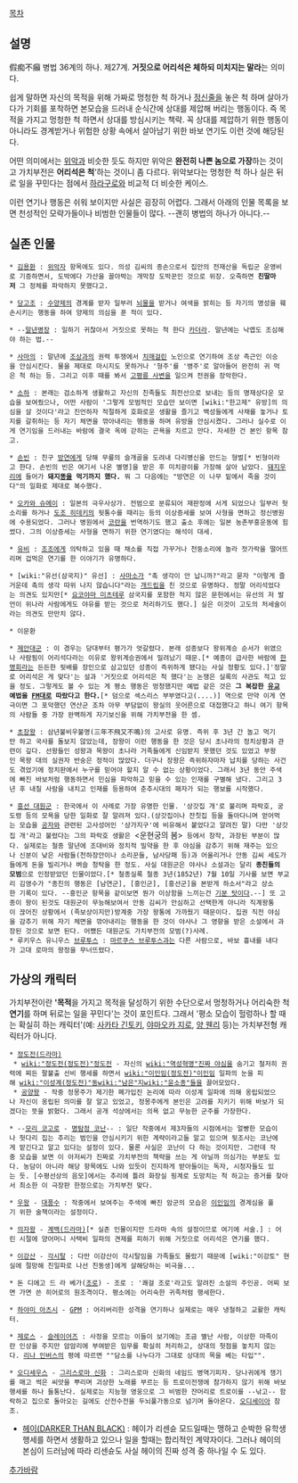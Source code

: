 [[목차]]
== 설명 ==
假痴不癲
병법 36계의 하나. 제27계. '''거짓으로 어리석은 체하되 미치지는 말라'''는 의미다.

쉽게 말하면 자신의 목적을 위해 가짜로 멍청한 척 하거나 [[정신줄]]을 놓은 척 하며 살아가다가 기회를 포착하면 본모습을 드러내 순식간에 상대를 제압해 버리는 행동이다. 즉 목적을 가지고 멍청한 척 하면서 상대를 방심시키는 책략. 꼭 상대를 제압하기 위한 행동이 아니라도 경계받거나 위험한 상황 속에서 살아남기 위한 바보 연기도 이런 것에 해당된다. 

어떤 의미에서는 [[위악]]과 비슷한 듯도 하지만 위악은 '''완전히 나쁜 놈으로 가장'''하는 것이고 가치부전은 '''어리석은 척''''하는 것이니 좀 다르다. 위악보다는 멍청한 척 하나 실은 뒤로 일을 꾸민다는 점에서 [[하라구로]]와 비교적 더 비슷한 케이스.

이런 연기나 행동은 쉬워 보이지만 사실은 굉장히 어렵다. 그래서 아래의 인물 목록을 보면 천성적인 모략가들이나 비범한 인물들이 많다. --괜히 병법의 하나가 아니다.--

== 실존 인물 ==
 * [[김용환]] : [[위악자]] 항목에도 있다. 의성 김씨의 종손으로서 집안의 전재산을 독립군 운영비로 기증하면서, 도박에다 가산을 꼴아박는 개막장 도박꾼인 것으로 위장. 오죽하면 '''친딸마저''' 그 정체를 파악하지 못했다고.

 * [[당고조]] : [[수양제]]의 경계를 받자 일부러 [[뇌물]]을 받거나 여색을 밝히는 등 자기의 명성을 훼손시키는 행동을 하여 양제의 의심을 푼 적이 있다.

 * --[[말년병장]] : 일하기 귀찮아서 거짓으로 못하는 척 한다 [[카더라]]. 말년에는 낙엽도 조심해야 하는 법.--

 * [[사마의]] : 말년에 [[조상]]과의 권력 투쟁에서 [[치매]]걸린 노인으로 연기하여 조상 측근인 이승을 안심시킨다. 물을 제대로 마시지도 못하거나 '형주'를 '병주'로 알아들어 완전히 귀 먹은 척 하는 등. 그리고 이후 때를 봐서 [[고평릉 사변]]을 일으켜 전권을 장악한다.

 * [[소하]] : 본래는 검소하게 생활하고 자신의 친족들도 최전선으로 보내는 등의 명재상다운 모습을 보여줬으나, 어떤 사람이 '그렇게 모범적인 모습만 보이면 [wiki:"한고제" 유방]의 의심을 살 것이다'라고 진언하자 적절하게 호화로운 생활을 즐기고 백성들에게 사채를 놓거나 토지를 갈취하는 등 자기 체면을 깎아내리는 행동을 하며 유방을 안심시켰다. 그러나 실수로 이게 연기임을 드러내는 바람에 결국 옥에 갇히는 곤욕을 치르고 만다. 자세한 건 본인 항목 참고.

 * [[손빈]] : 친구 [[방연]]에게 당해 무릎의 슬개골을 도려내 다리병신을 만드는 형벌[* 빈형이라고 한다. 손빈의 빈은 여기서 나온 별명]을 받은 후 미치광이를 가장해 살아 남았다. [[돼지]]우리에 들어가 '''돼지[[똥]]을 먹기까지 했다.''' 뭐 그 다음에는 "방연은 이 나무 밑에서 죽을 것이다"의 일화로 제대로 복수했다.

 * [[오카와 슈메이]] : 일본의 극우사상가. 전범으로 분류되어 재판정에 서게 되었으나 일부러 헛소리를 하거나 [[도조 히데키]]의 뒷통수를 때리는 등의 이상증세를 보여 사형을 면하고 정신병원에 수용되었다. 그러나 병원에서 [[코란]]을 번역하기도 했고 출소 후에는 일본 농촌부흥운동에 힘썼다. 그의 이상증세는 사형을 면하기 위한 연기였다는 해석이 대세.

 * [[유비]] : [[조조#s-1|조조]]에게 의탁하고 있을 때 채소를 직접 가꾸거나 천둥소리에 놀라 젓가락을 떨어뜨리며 겁먹은 연기를 한 이야기가 유명하다.

 * [wiki:"유선(삼국지)" 유선] : [[사마소]]가 "촉 생각이 안 납니까?"라고 묻자 "이렇게 즐거운데 촉의 생각 따위 나지 않습니다"라는 [[개드립]]을 친 것으로 유명하다. 정말 어리석었다는 의견도 있지만[* [[요코야마 미츠테루]] 삼국지를 포함한 적지 않은 문헌에서는 유선의 저 발언이 위나라 사람에게도 야유를 받는 것으로 처리하기도 했다.] 실은 이것이 고도의 처세술이라는 의견도 만만치 않다.

 * 이문환

 * [[제안대군]] : 이 경우는 당대부터 평가가 엇갈렸다. 본래 성종보다 왕위계승 순서가 위였으나 사람됨이 어리석다라는 이유로 왕위계승권에서 밀려났기 때문.[* 예종이 급사한 바람에 [[한명회]]라는 든든한 뒷배를 장인으로 삼고있던 성종이 즉위하게 됐다는 사실 정황도 있다.]'정말로 어리석은 게 맞다'는 설과 '거짓으로 어리석은 척 했다'는 논쟁은 실록의 사관도 적고 있을 정도. 그렇게도 볼 수 있는 게 평소 행동은 멍청했지만 예법 같은 것은 '''그 복잡한 [[유교]] 예법을 [[FM]]대로 따랐다고 한다.'''[* 덤으로 섹스리스 부부였다고(....)] 역으로 만약 이게 연극이면 그 포악했던 연산군 조차 아무 부담없이 왕실의 웃어른으로 대접했다고 하니 여기 항목의 사람들 중 가장 완벽하게 자기보신을 위해 가치부전을 한 셈.

 * [[초장왕]] : 삼년불비우불명(三年不飛又不鳴)의 고사로 유명. 즉위 후 3년 간 놀고 먹기만 하고 국사를 돌보지 않았는데, 장왕이 이런 행동을 한 것은 당시 초나라의 정치상황과 관련이 깊다. 선왕들인 성왕과 목왕이 초나라 거족들에게 신임받지 못했던 것도 있었고 부왕인 목왕 대의 실권자 반숭은 정적이 많았다. 더구나 장왕은 즉위하자마자 납치를 당하는 사건도 겪었기에 정치판에서 누구를 믿어야 할지 알 수 없는 상황이었다. 그래서 3년 동안 주색에 빠진 바보처럼 행동하면서 민심을 파악하고 믿을 수 있는 인재를 구별해 냈다. 그리고 3년 후 내칠 사람을 내치고 인재를 등용하여 춘추시대의 패자가 되는 행보를 시작했다.

 * [[흥선 대원군]] : 한국에서 이 사례로 가장 유명한 인물. '상갓집 개'로 불리며 파락호, 궁도령 등의 모욕을 당한 일화로 잘 알려져 있다.(상갓집이나 잔칫집 등을 돌아다니며 얻어먹는 모습을 [[공자]]와 관련된 고사성어인 '상가지구'에 비유해서 붙었다고 알려진 말) 다만 '상갓집 개'라고 불렸다는 그의 파락호 생활은 <운현궁의 봄> 등에서 창작, 과장된 부분이 많다. 실제로는 철종 말년에 조대비와 정치적 밀약을 한 후 야심을 감추기 위해 재주는 있으나 신분이 낮은 사람들(천하장안이나 소리꾼들, 남사당패 등)과 어울리거나 안동 김씨 세도가들에게 돈을 빌리거나 벼슬 청탁을 한 정도. 사실 대원군은 야사나 소설과는 달리 '''종친들의 모범'''으로 인정받았던 인물이었다.[* 철종실록 철종 3년(1852년) 7월 10일 기사를 보면 부교리 김영수가 "종친의 행동은 [남연군], [흥인군], [흥선군]을 본받게 하소서"라고 상소한 기록이 있다. --흥인군 항목을 같이보면 뭔가 이상함을 느끼는건 [[기분 탓]]이다.--] 또 고종이 왕이 된것도 대원군이 무능해보여서 안동 김씨가 안심하고 선택한게 아니라 직계왕통이 끊어진 상황에서 (족보상이지만)방계중 가장 왕통에 가까웠기 때문이다. 집권 직전 야심을 감추기 위해 자기 체면을 깎아내리는 행동을 한 것이 야사나 그 영향을 받은 소설에서 과장된 것으로 보면 된다. 어쨌든 대원군도 가치부전의 모범(?)사례.
 * 루키우스 유니우스 [[브루투스]] : [[마르쿠스 브루투스]]과는 다른 사람으로, 바보 흉내를 내다가 고대 로마의 왕정을 무너뜨렸다.

== 가상의 캐릭터 ==
가치부전이란 ''''목적'''을 가지고 목적을 달성하기 위한 수단으로서 멍청하거나 어리숙한 척 '''연기'''를 하며 뒤로는 일을 꾸민다'는 것이 포인트다. 그래서 '평소 모습이 헐렁하나 할 때는 확실히 하는 캐릭터'(예: [[사카타 긴토키]], [[야마오카 지로]], [[양 웬리]] 등)는 가치부전형 캐릭터가 아니다.
 
 * [[정도전(드라마)]] 
  * [[wiki:"정도전(정도전)"정도전]] - 자신의 [[wiki:"역성혁명"진짜 야심]]을 숨기고 철저히 권력에 찌든 팔불출 선비 행세를 하면서 [[wiki:"이인임(정도전)"이인임]] 일파의 눈을 피해 [[wiki:"이성계(정도전)"동]][[wiki:"남은"지]][[wiki:"윤소종"들]]을 끌어모았다.
  * [[공양왕]] - 작중 정몽주가 제기한 폐가입진 논리에 따라 이성계 일파에 의해 옹립되었으나 자신이 옹립된 의미를 잘 알고 있었고, 정몽주에게 본인은 고려를 지키기 위해 바보가 되겠다는 뜻을 밝혔다. 그래서 공개 석상에서는 의욕 없고 무능한 군주를 가장한다.

 * --[[모리 코고로]] - [[명탐정 코난]]-- : 일단 작중에서 제3자들의 시점에서는 얼빵한 모습이나 헛다리 집는 추리는 범인을 안심시키기 위한 계략이라고들 알고 있으며 뒷조사는 코난에게 맡긴다고 알고 있다는 설정이 있다. 물론 사실은 코난이 다 하는 것이지만. 그런데 작중 모습을 보면 이 아저씨가 진짜로 가치부전의 책략을 쓰는 게 아닐까 의심가는 부분도 있다. 농담이 아니라 해당 항목에도 나와 있듯이 진지하게 받아들이는 독자, 시청자들도 있는 듯. [수평선상의 음모]에서는 추리에 틀려 화장실 핑계로 도망치는 척 하고는 증거를 찾아서 최소한 이 극장판 한정으로는 가치부전 맞다.

 * [[우왕]] - [[대풍수]] : 작중에서 보여주는 주색에 빠진 암군의 모습은 [[이인임]]의 경계심을 풀기 위한 술책이라는 설정이다.

 * [[의자왕]] - [[계백(드라마)]][* 실존 인물이지만 드라마 속의 설정이므로 여기에 서술.] : 어린 시절에 양어머니 사택비 일파의 견제를 피하기 위해 거짓으로 어리석은 연기를 했다.

 * [[이강산]] - [[각시탈]] : 다만 이강산이 각시탈임을 가족들도 몰랐기 때문에 [wiki:"이강토" 현실에 절망해 친일파로 나선 친동생]에게 살해당하는 비극을...

 * 돈 디에고 드 라 베가([[조로]]) - 조로 : '쾌걸 조로'라고도 알려진 소설의 주인공. 어찌 보면 가면 쓴 히어로의 원조격이다. 평소에는 어리숙한 귀족처럼 행세한다.

 * [[하야미 아츠시]] - [[GPM]] : 어리버리한 성격을 연기하나 실제로는 매우 냉철하고 교활한 캐릭터.

 * [[제로스]] - [[슬레이어즈]] : 사정을 모르는 이들이 보기에는 조금 별난 사람, 이상한 마족이란 인상을 주지만 암암리에 부여받은 임무를 확실히 처리하고, 상대의 헛점을 놓치지 않는다. [[리나 인버스]]의 평에 따르면 ""담소를 나누다가 그대로 상대의 목을 베는 타입"". 

 * [[오디세우스]] - [[그리스로마 신화]] : 그리스로마 신화의 네임드 병역기피자. 당나귀에게 쟁기를 매고 썩은 씨앗을 뿌리며 괴상한 노래를 부르는 등 트로이전쟁에 참가하지 않기 위해 바보행세를 하나 들통난다. 실제로는 지능형 영웅으로 그 비범한 잔머리로 트로이를 --낚고-- 함락하고 집으로 돌아오는 길에도 산전수전을 두뇌풀가동으로 넘기며 돌아온다. [[오디세이아]] 참조.

* [[헤이(DARKER THAN BLACK)]] : 헤이가 리센슌 모드일때는 맹하고 순박한 유학생 행세를 하면서 생활하고 있으나 일을 할때는 합리적인 계약자이다. 그러나 헤이의 본심이 드러남에 따라 리센슌도 사실 헤이의 진짜 성격 중 하나일 수 도 있다.

[[추가바람]]

